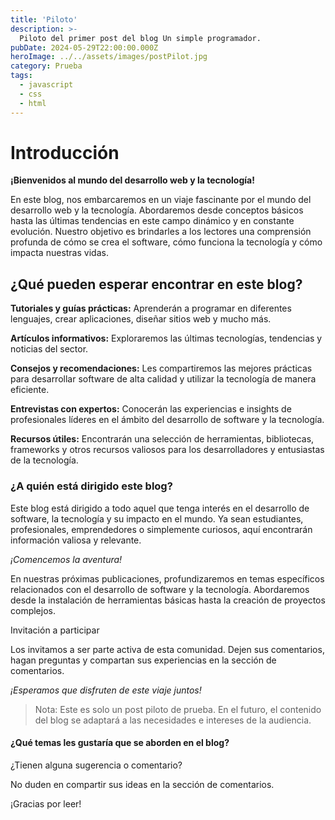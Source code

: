 ```yaml
---
title: 'Piloto'
description: >-
  Piloto del primer post del blog Un simple programador.
pubDate: 2024-05-29T22:00:00.000Z
heroImage: ../../assets/images/postPilot.jpg
category: Prueba
tags:
  - javascript
  - css
  - html
---
```


# Introducción

**¡Bienvenidos al mundo del desarrollo web y la tecnología!**

En este blog, nos embarcaremos en un viaje fascinante por el mundo del desarrollo web y la tecnología. Abordaremos desde conceptos básicos hasta las últimas tendencias en este campo dinámico y en constante evolución. Nuestro objetivo es brindarles a los lectores una comprensión profunda de cómo se crea el software, cómo funciona la tecnología y cómo impacta nuestras vidas.

## ¿Qué pueden esperar encontrar en este blog?

**Tutoriales y guías prácticas:** Aprenderán a programar en diferentes lenguajes, crear aplicaciones, diseñar sitios web y mucho más.

**Artículos informativos:** Exploraremos las últimas tecnologías, tendencias y noticias del sector.

**Consejos y recomendaciones:** Les compartiremos las mejores prácticas para desarrollar software de alta calidad y utilizar la tecnología de manera eficiente.

**Entrevistas con expertos:** Conocerán las experiencias e insights de profesionales líderes en el ámbito del desarrollo de software y la tecnología.

**Recursos útiles:** Encontrarán una selección de herramientas, bibliotecas, frameworks y otros recursos valiosos para los desarrolladores y entusiastas de la tecnología.

### ¿A quién está dirigido este blog?

Este blog está dirigido a todo aquel que tenga interés en el desarrollo de software, la tecnología y su impacto en el mundo. Ya sean estudiantes, profesionales, emprendedores o simplemente curiosos, aquí encontrarán información valiosa y relevante.

_¡Comencemos la aventura!_

En nuestras próximas publicaciones, profundizaremos en temas específicos relacionados con el desarrollo de software y la tecnología. Abordaremos desde la instalación de herramientas básicas hasta la creación de proyectos complejos.

Invitación a participar

Los invitamos a ser parte activa de esta comunidad. Dejen sus comentarios, hagan preguntas y compartan sus experiencias en la sección de comentarios.

_¡Esperamos que disfruten de este viaje juntos!_

> Nota: Este es solo un post piloto de prueba. En el futuro, el contenido del blog se adaptará a las necesidades e intereses de la audiencia.

#### ¿Qué temas les gustaría que se aborden en el blog?

¿Tienen alguna sugerencia o comentario?

No duden en compartir sus ideas en la sección de comentarios.

¡Gracias por leer!
